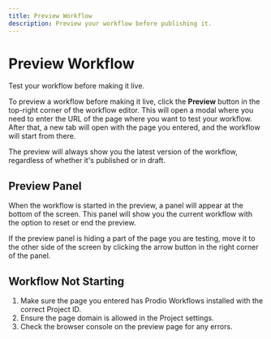 ```yaml
---
title: Preview Workflow
description: Preview your workflow before publishing it.
---
```


# Preview Workflow

Test your workflow before making it live.


To preview a workflow before making it live, click the **Preview** button in the top-right corner of the workflow editor. This will open a modal where you need to enter the URL of the page where you want to test your workflow. After that, a new tab will open with the page you entered, and the workflow will start from there.

The preview will always show you the latest version of the workflow, regardless of whether it's published or in draft.

## Preview Panel



When the workflow is started in the preview, a panel will appear at the bottom of the screen. This panel will show you the current workflow with the option to reset or end the preview.

If the preview panel is hiding a part of the page you are testing, move it to the other side of the screen by clicking the arrow button in the right corner of the panel.

## Workflow Not Starting

1. Make sure the page you entered has Prodio Workflows installed with the correct Project ID.
2. Ensure the page domain is allowed in the Project settings.
3. Check the browser console on the preview page for any errors.
